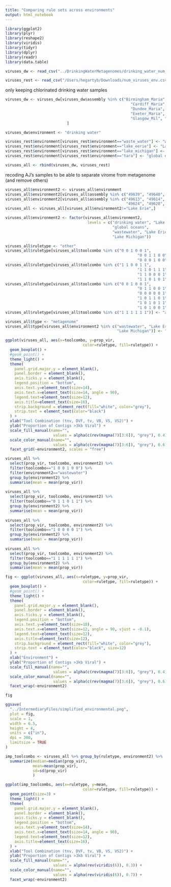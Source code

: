 ```yaml
---
title: "Comparing rule sets across environments"
output: html_notebook
---
```


```r
library(ggplot2)
library(plyr)
library(reshape2)
library(viridis)
library(tidyr)
library(dplyr)
library(readr)
library(data.table)
```


```r
viruses_dw <- read_csv("../DrinkingWaterMetagenomes/drinking_water_num_viruses.csv")
```
```r
viruses_rest <- read_csv("/Users/hegartyb/Downloads/num_viruses_env.csv")
```

only keeping chlorinated drinking water samples
```r
viruses_dw <- viruses_dw[viruses_dw$assembly %in% c("Birmingham_Maria",
                                                       "Cardiff_Maria", "Dundee_Clat",
                                                       "Dundee_Maria",
                                                       "Exeter_Maria", "Glasgow_Bal",
                                                       "Glasgow_Mil", "London_Maria"),
                           ]
```

```r
viruses_dw$environment <- "drinking water"

viruses_rest$environment[viruses_rest$environment=="waste_water"] <- "wastewater"
viruses_rest$environment[viruses_rest$environment=="lake_eerie"] <- "Lake Erie"
viruses_rest$environment[viruses_rest$environment=="lake_michigan"] <- "Lake Michigan"
viruses_rest$environment[viruses_rest$environment=="tara"] <- "global oceans"

viruses_all <- rbind(viruses_dw, viruses_rest)
```

recoding AJ's samples to be able to separate virome from metagenome (and remove others)
```r
viruses_all$environment2 <- viruses_all$environment
viruses_all$environment2[viruses_all$assembly %in% c("49639", "49640", "49641", "49642")] <- "Lake Erie virome"
viruses_all$environment2[viruses_all$assembly %in% c("49613", "49614", "49618", "49621",
                                                     "49624", "49628", "49632", "49638")] <- "Lake Erie metagenome"
viruses_all <- viruses_all[viruses_all$environment2!="Lake Erie",]
```




```r
viruses_all$environment2 <- factor(viruses_all$environment2,
                                    levels = c("drinking water", "Lake Erie metagenome", 
                                               "global oceans",
                                               "wastewater", "Lake Erie virome", 
                                               "Lake Michigan"))
```


```r
viruses_all$ruletype <- "other"
viruses_all$ruletype[viruses_all$toolcombo %in% c("0 0 1 0 0 1",
                                                          "0 0 1 1 0 0",
                                                          "0 0 0 1 0 0")] <- "high precision"
viruses_all$ruletype[viruses_all$toolcombo %in% c("1 1 0 0 1 1",
                                                          "1 1 0 1 1 1",
                                                          "1 1 0 0 0 1",
                                                          "1 1 0 1 0 1")] <- "high recall"
viruses_all$ruletype[viruses_all$toolcombo %in% c("0 0 1 0 0 1",
                                                          "0 1 1 0 0 1",
                                                          "0 0 0 0 0 1",
                                                          "1 0 1 1 0 1",
                                                          "1 0 1 0 1 1",
                                                          "1 0 1 0 0 1")] <- "high MCC"
viruses_all$ruletype[viruses_all$toolcombo %in% c("1 1 1 1 1 1")] <- "all"
```

```r
viruses_all$type <- "metagenome"
viruses_all$type[viruses_all$environment2 %in% c("wastewater", "Lake Erie virome",
                                                 "Lake Michigan")] <- "virome"
```


```r
ggplot(viruses_all, aes(x=toolcombo, y=prop_vir, 
                                  color=ruletype, fill=ruletype)) +
  geom_boxplot() +
  #geom_point() +
  theme_light() +
  theme(
    panel.grid.major.y = element_blank(),
    panel.border = element_blank(),
    axis.ticks.y = element_blank(),
    legend.position = "bottom",
    axis.text.y=element_text(size=14),
    axis.text.x=element_text(size=14, angle = 90),
    legend.text=element_text(size=12),
    axis.title=element_text(size=16),
    strip.background = element_rect(fill="white", color="grey"),
    strip.text = element_text(color="black")
  ) +
  xlab("Tool Combination (tnv, DVF, tv, VB, VS, VS2)") +
  ylab("Proportion of Contigs >3kb Viral") +
  scale_fill_manual(name="",
                     values = alpha(c(rev(magma(7)[3:6]), "grey"), 0.4)) +
  scale_color_manual(name="",
                     values = alpha(c(rev(magma(7)[3:6]), "grey"), 0.6)) +
  facet_grid(~environment2, scales = "free")
```



```r
viruses_all %>% 
  select(prop_vir, toolcombo, environment2) %>%
  filter(toolcombo=="1 0 0 1 0 0") %>%
  filter(environment2=="wastewater") 
  group_by(environment2) %>%
  summarise(mean = mean(prop_vir))
  
viruses_all %>% 
  select(prop_vir, toolcombo, environment2) %>%
  filter(toolcombo=="0 1 1 0 1 1") %>%
  group_by(environment2) %>%
  summarise(mean = mean(prop_vir))
  
viruses_all %>% 
  select(prop_vir, toolcombo, environment2) %>%
  filter(toolcombo=="1 0 0 0 0 1") %>%
  group_by(environment2) %>%
  summarise(mean = mean(prop_vir))
  
viruses_all %>% 
  select(prop_vir, toolcombo, environment2) %>%
  filter(toolcombo=="1 1 1 1 1 1") %>%
  group_by(environment2) %>%
  summarise(mean = mean(prop_vir))
```


```r
fig <- ggplot(viruses_all, aes(x=ruletype, y=prop_vir, 
                                  color=ruletype, fill=ruletype)) +
  geom_boxplot() +
  #geom_point() +
  theme_light() +
  theme(
    panel.grid.major.y = element_blank(),
    panel.border = element_blank(),
    axis.ticks.y = element_blank(),
    legend.position = "bottom",
    axis.text.y=element_text(size=10),
    axis.text.x=element_text(size=12, angle = 90, vjust = -0.1),
    legend.text=element_text(size=12),
    axis.title=element_text(size=12),
    strip.background = element_rect(fill="white", color="grey"),
    strip.text = element_text(color="black", size=12)
  ) +
  xlab("Environment") +
  ylab("Proportion of Contigs >3kb Viral") +
  scale_fill_manual(name="",
                     values = alpha(c(rev(magma(7)[3:6]), "grey"), 0.4)) +
  scale_color_manual(name="",
                     values = alpha(c(rev(magma(7)[3:6]), "grey"), 0.6)) +
  facet_wrap(~environment2)

fig

ggsave(
  "../IntermediaryFiles/simplified_environmental.png",
  plot = fig,
  scale = 1,
  width = 6.5,
  height = 4,
  units = c("in"),
  dpi = 300,
  limitsize = TRUE
)
```


```r
imp_toolcombs <- viruses_all %>% group_by(ruletype, environment2) %>%
  summarize(median=median(prop_vir),
            mean=mean(prop_vir),
            sd=sd(prop_vir)
            )
```

```r
ggplot(imp_toolcombs, aes(x=ruletype, y=mean, 
                                  color=ruletype, fill=ruletype)) +
  geom_point(size=3) +
  theme_light() +
  theme(
    panel.grid.major.y = element_blank(),
    panel.border = element_blank(),
    axis.ticks.y = element_blank(),
    legend.position = "bottom",
    axis.text.y=element_text(size=14),
    axis.text.x=element_text(size=14, angle = 90),
    legend.text=element_text(size=12),
    axis.title=element_text(size=16),
  ) +
  xlab("Tool Combination (tnv, DVF, tv, VB, VS, VS2)") +
  ylab("Proportion of Contigs >3kb Viral") +
  scale_fill_manual(name="",
                     values = alpha(rev(viridis(6)), 0.3)) +
  scale_color_manual(name="",
                     values = alpha(rev(viridis(6)), 0.7)) +
  facet_wrap(~environment2)
```





